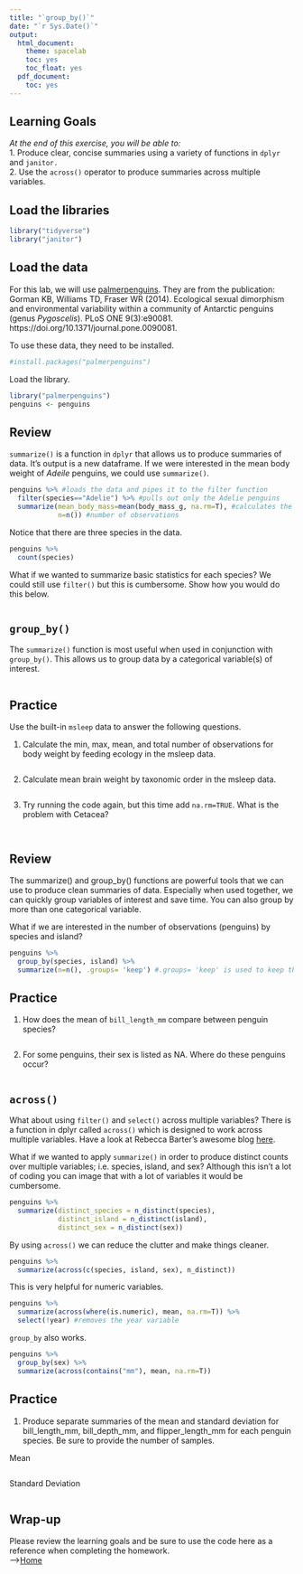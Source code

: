 ```yaml
---
title: "`group_by()`"
date: "`r Sys.Date()`"
output:
  html_document:
    theme: spacelab
    toc: yes
    toc_float: yes
  pdf_document:
    toc: yes
---
```


## Learning Goals
*At the end of this exercise, you will be able to:*    
1. Produce clear, concise summaries using a variety of functions in `dplyr` and `janitor.`  
2. Use the `across()` operator to produce summaries across multiple variables.  

## Load the libraries
```r
library("tidyverse")
library("janitor")
```

## Load the data
For this lab, we will use [palmerpenguins](https://allisonhorst.github.io/palmerpenguins/articles/intro.html). They are from the publication: Gorman KB, Williams TD, Fraser WR (2014). Ecological sexual dimorphism and environmental variability within a community of Antarctic penguins (genus _Pygoscelis_). PLoS ONE 9(3):e90081. https://doi.org/10.1371/journal.pone.0090081.  

To use these data, they need to be installed.
```r
#install.packages("palmerpenguins")
```

Load the library.
```r
library("palmerpenguins")
penguins <- penguins
```

## Review
`summarize()` is a function in `dplyr` that allows us to produce summaries of data. It's output is a new dataframe. If we were interested in the mean body weight of _Adeile_ penguins, we could use `summarize()`.
```r
penguins %>% #loads the data and pipes it to the filter function
  filter(species=="Adelie") %>% #pulls out only the Adelie penguins
  summarize(mean_body_mass=mean(body_mass_g, na.rm=T), #calculates the mean
            n=n()) #number of observations
```

Notice that there are three species in the data.
```r
penguins %>% 
  count(species)
```

What if we wanted to summarize basic statistics for each species? We could still use `filter()` but this is cumbersome. Show how you would do this below.
```r

```

## `group_by()`
The `summarize()` function is most useful when used in conjunction with `group_by()`. This allows us to group data by a categorical variable(s) of interest.
```r

```

## Practice
Use the built-in `msleep` data to answer the following questions.  

1. Calculate the min, max, mean, and total number of observations for body weight by feeding ecology in the msleep data.
```r

```

2. Calculate mean brain weight by taxonomic order in the msleep data.
```r

```

3. Try running the code again, but this time add `na.rm=TRUE`. What is the problem with Cetacea?
```r

```

```r

```

## Review
The summarize() and group_by() functions are powerful tools that we can use to produce clean summaries of data. Especially when used together, we can quickly group variables of interest and save time. You can also group by more than one categorical variable.

What if we are interested in the number of observations (penguins) by species and island?
```r
penguins %>% 
  group_by(species, island) %>% 
  summarize(n=n(), .groups= 'keep') #.groups= 'keep' is used to keep the grouping variable in the output
```

## Practice
1. How does the mean of `bill_length_mm` compare between penguin species?
```r

```

2. For some penguins, their sex is listed as NA. Where do these penguins occur?
```r

```

## `across()`
What about using `filter()` and `select()` across multiple variables? There is a function in dplyr called `across()` which is designed to work across multiple variables. Have a look at Rebecca Barter's awesome blog [here](http://www.rebeccabarter.com/blog/2020-07-09-across/).    

What if we wanted to apply `summarize()` in order to produce distinct counts over multiple variables; i.e. species, island, and sex? Although this isn't a lot of coding you can image that with a lot of variables it would be cumbersome.
```r
penguins %>%
  summarize(distinct_species = n_distinct(species),
            distinct_island = n_distinct(island),
            distinct_sex = n_distinct(sex))
```

By using `across()` we can reduce the clutter and make things cleaner. 
```r
penguins %>%
  summarize(across(c(species, island, sex), n_distinct))
```

This is very helpful for numeric variables.
```r
penguins %>%
  summarize(across(where(is.numeric), mean, na.rm=T)) %>% 
  select(!year) #removes the year variable
```

`group_by` also works.
```r
penguins %>%
  group_by(sex) %>% 
  summarize(across(contains("mm"), mean, na.rm=T))
```

## Practice
1. Produce separate summaries of the mean and standard deviation for bill_length_mm, bill_depth_mm, and flipper_length_mm for each penguin species. Be sure to provide the number of samples.

Mean
```r

```

Standard Deviation
```r

```

## Wrap-up  

Please review the learning goals and be sure to use the code here as a reference when completing the homework.  
-->[Home](https://jmledford3115.github.io/datascibiol/)